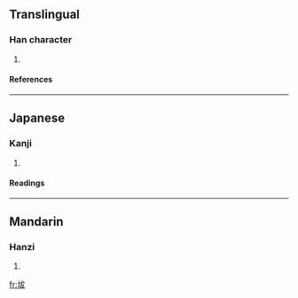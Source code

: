 ==Translingual==
===Han character===
{{Han char|rn=32|rad=土|as=05|sn=8|four=|canj=土戈大水 (GIKE)}}
# {{defn|Han}}
====References====
{{Han ref|kx=0227.040|dkj=05000|dj=0462.210|hdz=10430.080|uh=577A|ud=22394}}
----
==Japanese==
===Kanji===
{{ja-kanji|grade=|rs=土05}}
# {{defn|Japanese}} 
====Readings====
{{ja-readings|on=[[はつ]] (hatsu), [[はち]] (hachi), [[ぼち]] (bochi)|kun=[[ちりのさま]] (chirinosama)}}
----
==Mandarin==
===Hanzi===
{{cmn-hanzi|pin=[[bá]] ([[ba2]])|wg=pa<sup>2</sup>}}
# {{defn|Mandarin}}

[[fr:坺]]